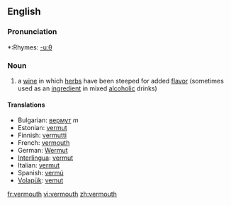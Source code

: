 ==English==

===Pronunciation===
*:Rhymes: [[Rhymes:English:-uːθ|-uːθ]]

===Noun===

# a [[wine]] in which [[herb]]s have been steeped for added [[flavor]] (sometimes used as an [[ingredient]] in mixed [[alcoholic]] drinks)

====Translations====
*Bulgarian: [[вермут]] ''m''
*Estonian: [[vermut#Estonian|vermut]]
*Finnish: [[vermutti]]
*French: [[vermouth]] 
*German: [[Wermut]] 
*[[Interlingua]]: [[vermut]] 
*Italian: [[vermut]] 
*Spanish: [[vermú]] 
*[[Volapük]]: [[vemut]]

[[fr:vermouth]]
[[vi:vermouth]]
[[zh:vermouth]]